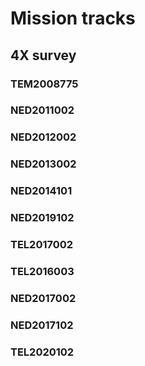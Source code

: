 # Mission tracks {#mission-tracks} 
<!-- This page has been automatically generated: do not edit by hand -->
 
## 4X survey {#sec:4x} 

### TEM2008775 {#sec:TEM2008775} 

\begin{minipage}{0.9\textwidth}
 \begin{tabular}{c}
\includegraphics[width=6in]{C:/Users/RicardD/Documents/GitHub/Maritimes-SUMMER-Atlas/Mapping/4X-mission-track-TEM2008775.pdf} 

\end{tabular} 
\captionof{figure}{Cruise track for TEM2008775.}
\end{minipage} 



\clearpage

### NED2011002 {#sec:NED2011002} 

\begin{minipage}{0.9\textwidth}
 \begin{tabular}{c}
\includegraphics[width=6in]{C:/Users/RicardD/Documents/GitHub/Maritimes-SUMMER-Atlas/Mapping/4X-mission-track-NED2011002.pdf} 

\end{tabular} 
\captionof{figure}{Cruise track for NED2011002.}
\end{minipage} 



\clearpage

### NED2012002 {#sec:NED2012002} 

\begin{minipage}{0.9\textwidth}
 \begin{tabular}{c}
\includegraphics[width=6in]{C:/Users/RicardD/Documents/GitHub/Maritimes-SUMMER-Atlas/Mapping/4X-mission-track-NED2012002.pdf} 

\end{tabular} 
\captionof{figure}{Cruise track for NED2012002.}
\end{minipage} 



\clearpage

### NED2013002 {#sec:NED2013002} 

\begin{minipage}{0.9\textwidth}
 \begin{tabular}{c}
\includegraphics[width=6in]{C:/Users/RicardD/Documents/GitHub/Maritimes-SUMMER-Atlas/Mapping/4X-mission-track-NED2013002.pdf} 

\end{tabular} 
\captionof{figure}{Cruise track for NED2013002.}
\end{minipage} 



\clearpage

### NED2014101 {#sec:NED2014101} 

\begin{minipage}{0.9\textwidth}
 \begin{tabular}{c}
\includegraphics[width=6in]{C:/Users/RicardD/Documents/GitHub/Maritimes-SUMMER-Atlas/Mapping/4X-mission-track-NED2014101.pdf} 

\end{tabular} 
\captionof{figure}{Cruise track for NED2014101.}
\end{minipage} 



\clearpage

### NED2019102 {#sec:NED2019102} 

\begin{minipage}{0.9\textwidth}
 \begin{tabular}{c}
\includegraphics[width=6in]{C:/Users/RicardD/Documents/GitHub/Maritimes-SUMMER-Atlas/Mapping/4X-mission-track-NED2019102.pdf} 

\end{tabular} 
\captionof{figure}{Cruise track for NED2019102.}
\end{minipage} 



\clearpage

### TEL2017002 {#sec:TEL2017002} 

\begin{minipage}{0.9\textwidth}
 \begin{tabular}{c}
\includegraphics[width=6in]{C:/Users/RicardD/Documents/GitHub/Maritimes-SUMMER-Atlas/Mapping/4X-mission-track-TEL2017002.pdf} 

\end{tabular} 
\captionof{figure}{Cruise track for TEL2017002.}
\end{minipage} 



\clearpage

### TEL2016003 {#sec:TEL2016003} 

\begin{minipage}{0.9\textwidth}
 \begin{tabular}{c}
\includegraphics[width=6in]{C:/Users/RicardD/Documents/GitHub/Maritimes-SUMMER-Atlas/Mapping/4X-mission-track-TEL2016003.pdf} 

\end{tabular} 
\captionof{figure}{Cruise track for TEL2016003.}
\end{minipage} 



\clearpage

### NED2017002 {#sec:NED2017002} 

\begin{minipage}{0.9\textwidth}
 \begin{tabular}{c}
\includegraphics[width=6in]{C:/Users/RicardD/Documents/GitHub/Maritimes-SUMMER-Atlas/Mapping/4X-mission-track-NED2017002.pdf} 

\end{tabular} 
\captionof{figure}{Cruise track for NED2017002.}
\end{minipage} 



\clearpage

### NED2017102 {#sec:NED2017102} 

\begin{minipage}{0.9\textwidth}
 \begin{tabular}{c}
\includegraphics[width=6in]{C:/Users/RicardD/Documents/GitHub/Maritimes-SUMMER-Atlas/Mapping/4X-mission-track-NED2017102.pdf} 

\end{tabular} 
\captionof{figure}{Cruise track for NED2017102.}
\end{minipage} 



\clearpage

### TEL2020102 {#sec:TEL2020102} 

\begin{minipage}{0.9\textwidth}
 \begin{tabular}{c}
\includegraphics[width=6in]{C:/Users/RicardD/Documents/GitHub/Maritimes-SUMMER-Atlas/Mapping/4X-mission-track-TEL2020102.pdf} 

\end{tabular} 
\captionof{figure}{Cruise track for TEL2020102.}
\end{minipage} 



\clearpage

 

